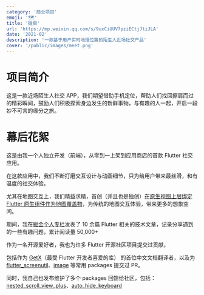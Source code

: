 ```yaml
---
category: '商业项目'
emoji: '🗺️'
title: '碰肩'
url: 'https://mp.weixin.qq.com/s/9uxCiUUV7pziECtjJtiJLA'
date: '2021-02'
description: '一款基于用户实时地理位置的陌生人近场社交产品'
cover: '/public/images/meet.png'
---
```


# 项目简介

这是一款近场陌生人社交 APP，我们期望借助手机定位，帮助人们找回擦肩而过的精彩瞬间，鼓励人们积极探索身边发生的新鲜事物，与有趣的人一起，开启一段妙不可言的缘分之旅。

# 幕后花絮

这是由我一个人独立开发（前端），从零到一上架到应用商店的首款 Flutter 社交应用。

在这款应用中，我们不断打磨交互设计与动画细节，只为给用户带来最丝滑，和有温度的社交体验。

尤其在地图交互上，我们精益求精，首创（并且也是独创）[在原生视图上层绑定 Flutter 原生组件作为地图覆盖物](https://juejin.cn/post/7097518993690329124)，为传统的地图交互体验，带来更多的想象空间。

期间，我在[掘金个人专栏](https://juejin.cn/user/2418581313189326/posts)发表了 10 余篇 Flutter 相关的技术文章，记录分享遇到的一些有趣问题，累计阅读量 50,000+

作为一名开源爱好者，我也为许多 Flutter 开源社区项目提交过贡献，

包括作为 [GetX](https://pub.dev/packages/get)（最受 Flutter 开发者喜爱的库） 的首位中文文档翻译者，以及为 [flutter_screenutil](https://pub.dev/packages/flutter_screenutil)、[image](https://pub.dev/packages/image) 等常用 packages 提交过 PR。

同时，我自己也发布维护了多个 packages 回馈给社区，包括：[nested_scroll_view_plus](https://pub.dev/packages/nested_scroll_view_plus)、[auto_hide_keyboard](https://pub.dev/packages/auto_hide_keyboard)
